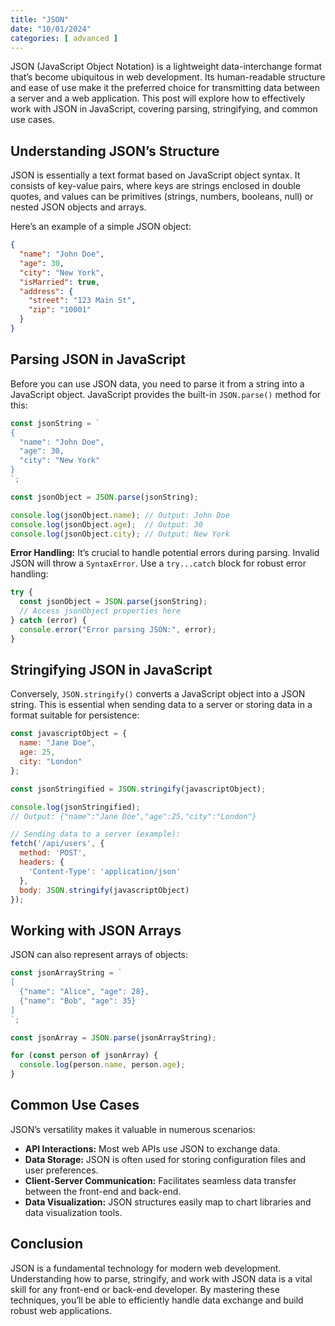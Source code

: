 ```yaml
---
title: "JSON"
date: "10/01/2024"
categories: [ advanced ]
---
```


JSON (JavaScript Object Notation) is a lightweight data-interchange format that's become ubiquitous in web development.  Its human-readable structure and ease of use make it the preferred choice for transmitting data between a server and a web application. This post will explore how to effectively work with JSON in JavaScript, covering parsing, stringifying, and common use cases.

## Understanding JSON's Structure

JSON is essentially a text format based on JavaScript object syntax.  It consists of key-value pairs, where keys are strings enclosed in double quotes, and values can be primitives (strings, numbers, booleans, null) or nested JSON objects and arrays.

Here's an example of a simple JSON object:

```json
{
  "name": "John Doe",
  "age": 30,
  "city": "New York",
  "isMarried": true,
  "address": {
    "street": "123 Main St",
    "zip": "10001"
  }
}
```

## Parsing JSON in JavaScript

Before you can use JSON data, you need to parse it from a string into a JavaScript object.  JavaScript provides the built-in `JSON.parse()` method for this:

```javascript
const jsonString = `
{
  "name": "John Doe",
  "age": 30,
  "city": "New York"
}
`;

const jsonObject = JSON.parse(jsonString);

console.log(jsonObject.name); // Output: John Doe
console.log(jsonObject.age);  // Output: 30
console.log(jsonObject.city); // Output: New York
```

**Error Handling:**  It's crucial to handle potential errors during parsing.  Invalid JSON will throw a `SyntaxError`.  Use a `try...catch` block for robust error handling:

```javascript
try {
  const jsonObject = JSON.parse(jsonString);
  // Access jsonObject properties here
} catch (error) {
  console.error("Error parsing JSON:", error);
}
```


## Stringifying JSON in JavaScript

Conversely, `JSON.stringify()` converts a JavaScript object into a JSON string. This is essential when sending data to a server or storing data in a format suitable for persistence:

```javascript
const javascriptObject = {
  name: "Jane Doe",
  age: 25,
  city: "London"
};

const jsonStringified = JSON.stringify(javascriptObject);

console.log(jsonStringified); 
// Output: {"name":"Jane Doe","age":25,"city":"London"}

// Sending data to a server (example):
fetch('/api/users', {
  method: 'POST',
  headers: {
    'Content-Type': 'application/json'
  },
  body: JSON.stringify(javascriptObject)
});
```


## Working with JSON Arrays

JSON can also represent arrays of objects:

```javascript
const jsonArrayString = `
[
  {"name": "Alice", "age": 28},
  {"name": "Bob", "age": 35}
]
`;

const jsonArray = JSON.parse(jsonArrayString);

for (const person of jsonArray) {
  console.log(person.name, person.age);
}
```


## Common Use Cases

JSON's versatility makes it valuable in numerous scenarios:

* **API Interactions:**  Most web APIs use JSON to exchange data.
* **Data Storage:**  JSON is often used for storing configuration files and user preferences.
* **Client-Server Communication:**  Facilitates seamless data transfer between the front-end and back-end.
* **Data Visualization:**  JSON structures easily map to chart libraries and data visualization tools.


## Conclusion

JSON is a fundamental technology for modern web development.  Understanding how to parse, stringify, and work with JSON data is a vital skill for any front-end or back-end developer.  By mastering these techniques, you'll be able to efficiently handle data exchange and build robust web applications.

